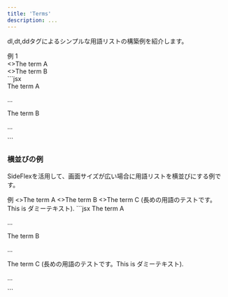 ```yaml
---
title: 'Terms'
description: ...
---
```



dl,dt,ddタグによるシンプルな用語リストの構築例を紹介します。


<Preview>
	<PreviewTitle>例 1</PreviewTitle>
	<PreviewArea resize p={20}>
		<Stack tag='dl' gap='40'>
			<div>
				<Text tag='dt' fw='bold' bd='l' pl='em4'>
					<>The term A</>
				</Text>
				<Lism tag='dd' mbs='5' pl='em8'>
					<DammyText />
				</Lism>
			</div>
			<div>
				<Text tag='dt' fw='bold' bd='l' pl='em4'>
					<>The term B</>
				</Text>
				<Lism tag='dd' mbs='5' pl='em8'>
					<DammyText length="l" />
				</Lism>
			</div>
		</Stack>
	</PreviewArea>
	<PreviewCode>
		```jsx
		<Stack tag='dl' gap='40'>
			<div>
				<Text tag='dt' fw='bold' bd='l' pl='em4'>
					The term A
				</Text>
				<Lism tag='dd' mbs='5' pl='em8'>
					<p>...</p>
				</Lism>
			</div>
			<div>
				<Text tag='dt' fw='bold' bd='l' pl='em4'>
					The term B
				</Text>
				<Lism tag='dd' mbs='5' pl='em8'>
					<p>...</p>
				</Lism>
			</div>
		</Stack>
		```
	</PreviewCode>
</Preview>


### 横並びの例

SideFlexを活用して、画面サイズが広い場合に用語リストを横並びにする例です。

<Preview>
	<PreviewTitle>例</PreviewTitle>
	<PreviewArea resize p={20}>
		<Stack tag='dl' gap='40'>
			<SideFlex side='first' sideW='10rem' fluidMinW='15rem' >
				<Text tag='dt' fw='bold'>
					<>The term A</>
				</Text>
				<Lism tag='dd' pl='em8'>
					<DammyText />
				</Lism>
			</SideFlex>
			<SideFlex side='first' sideW='10rem' fluidMinW='15rem' >
				<Text tag='dt' fw='bold'>
					<>The term B</>
				</Text>
				<Lism tag='dd' pl='em8'>
					<DammyText length='m' />
				</Lism>
			</SideFlex>
			<SideFlex side='first' sideW='10rem' fluidMinW='15rem' >
				<Text tag='dt' fw='bold'>
					<>The term C (長めの用語のテストです。This is ダミーテキスト).</>
				</Text>
				<Lism tag='dd' pl='em8'>
					<DammyText length="l" />
				</Lism>
			</SideFlex>
		</Stack>
	</PreviewArea>
	<PreviewCode>
		```jsx
		<Stack tag='dl' gap='40'>
			<SideFlex side='first' sideW='10rem' fluidMinW='15rem' >
				<Text tag='dt' fw='bold'>
					The term A
				</Text>
				<Lism tag='dd' pl='em8'>
					<p>...</p>
				</Lism>
			</SideFlex>
			<SideFlex side='first' sideW='10rem' fluidMinW='15rem' >
				<Text tag='dt' fw='bold'>
					The term B
				</Text>
				<Lism tag='dd' pl='em8'>
					<p>...</p>
				</Lism>
			</SideFlex>
			<SideFlex side='first' sideW='10rem' fluidMinW='15rem' >
				<Text tag='dt' fw='bold'>
					The term C (長めの用語のテストです。This is ダミーテキスト).
				</Text>
				<Lism tag='dd' pl='em8'>
					<p>...</p>
				</Lism>
			</SideFlex>
		</Stack>
		```
	</PreviewCode>
</Preview>
